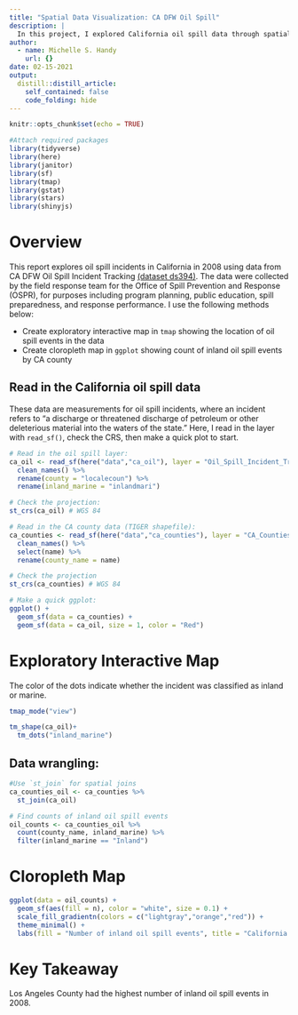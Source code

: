 ```yaml
---
title: "Spatial Data Visualization: CA DFW Oil Spill"
description: |
  In this project, I explored California oil spill data through spatial data visualization. Data source: Office of Spill Prevention and Response (OSPR), 2009.
author:
  - name: Michelle S. Handy
    url: {}
date: 02-15-2021
output:
  distill::distill_article:
    self_contained: false
    code_folding: hide
---
```



```r
knitr::opts_chunk$set(echo = TRUE)

#Attach required packages
library(tidyverse)
library(here)
library(janitor)
library(sf)
library(tmap)
library(gstat)
library(stars)
library(shinyjs)
```

# Overview

This report explores oil spill incidents in California in 2008 using data from CA DFW Oil Spill Incident Tracking [(dataset ds394)](https://map.dfg.ca.gov/metadata/ds0394.html). The data were collected by the field response team for the Office of Spill Prevention and Response (OSPR), for purposes including program planning, public education, spill preparedness, and response performance. I use the following methods below:

- Create exploratory interactive map in `tmap` showing the location of oil spill events in the data 
- Create cloropleth map in `ggplot` showing count of inland oil spill events by CA county

## Read in the California oil spill data

These data are measurements for oil spill incidents, where an incident refers to "a discharge or threatened discharge of petroleum or other deleterious material into the waters of the state." Here, I read in the layer with `read_sf()`, check the CRS, then make a quick plot to start.

```r
# Read in the oil spill layer:
ca_oil <- read_sf(here("data","ca_oil"), layer = "Oil_Spill_Incident_Tracking_%5Bds394%5D") %>% 
  clean_names() %>% 
  rename(county = "localecoun") %>% 
  rename(inland_marine = "inlandmari")

# Check the projection:
st_crs(ca_oil) # WGS 84

# Read in the CA county data (TIGER shapefile):
ca_counties <- read_sf(here("data","ca_counties"), layer = "CA_Counties_TIGER2016") %>% 
  clean_names() %>% 
  select(name) %>% 
  rename(county_name = name)

# Check the projection
st_crs(ca_counties) # WGS 84

# Make a quick ggplot:
ggplot() +
  geom_sf(data = ca_counties) +
  geom_sf(data = ca_oil, size = 1, color = "Red")

```

# Exploratory Interactive Map

The color of the dots indicate whether the incident was classified as inland or marine.

```r
tmap_mode("view")

tm_shape(ca_oil)+
  tm_dots("inland_marine")
```


## Data wrangling:

```r
#Use `st_join` for spatial joins
ca_counties_oil <- ca_counties %>% 
  st_join(ca_oil)

# Find counts of inland oil spill events
oil_counts <- ca_counties_oil %>% 
  count(county_name, inland_marine) %>% 
  filter(inland_marine == "Inland")

```

# Cloropleth Map

```r
ggplot(data = oil_counts) +
  geom_sf(aes(fill = n), color = "white", size = 0.1) +
  scale_fill_gradientn(colors = c("lightgray","orange","red")) +
  theme_minimal() +
  labs(fill = "Number of inland oil spill events", title = "California Oil Spill Incidents by County, 2008")
```

# Key Takeaway

Los Angeles County had the highest number of inland oil spill events in 2008.


